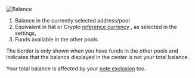
![Balance](./balance/2024-03-06_11-40-23.png)

1. Balance in the currently selected address/pool
1. Equivalent in fiat or Crypto
[reference currency](/settings#currency)
, as
selected in the settings,
1. Funds available in the other pools

The border is only shown when you have funds in
the other pools and indicates that the balance
displayed in the center is not your total balance.

Your total balance is affected by your
[note exclusion](/accounts/notes)
too.
